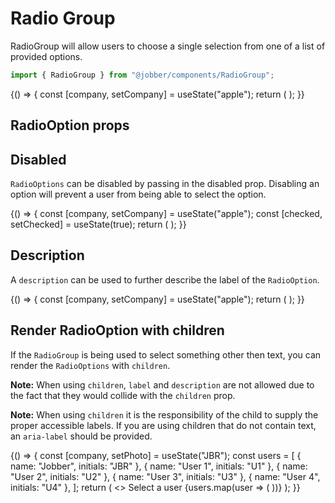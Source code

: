 
<Meta title="Components/RadioGroup" component={RadioGroup} />

# Radio Group

RadioGroup will allow users to choose a single selection from one of a list of
provided options.

```ts
import { RadioGroup } from "@jobber/components/RadioGroup";
```

<Canvas>
  <Story name="RadioGroup">
    {() => {
      const [company, setCompany] = useState("apple");
      return (
        <RadioGroup onChange={setCompany} value={company} ariaLabel="Companies">
          <RadioOption value="apple" label="Apple" />
          <RadioOption value="google" label="Google" />
          <RadioOption value="microsoft" label="Microsoft" />
        </RadioGroup>
      );
    }}
  </Story>
</Canvas>

<ArgsTable of={RadioGroup} story="RadioGroup" />

## RadioOption props

<Props of={RadioOption} />

## Disabled

`RadioOptions` can be disabled by passing in the disabled prop. Disabling an
option will prevent a user from being able to select the option.

<Canvas>
  <Story name="Disabled">
    {() => {
      const [company, setCompany] = useState("apple");
      const [checked, setChecked] = useState(true);
      return (
        <Content spacing="large">
          <RadioGroup
            onChange={setCompany}
            value={company}
            ariaLabel="Companies"
          >
            <RadioOption value="apple" label="Apple" />
            <RadioOption value="google" label="Google" />
            <RadioOption value="amazon" label="Amazon" disabled={true} />
            <RadioOption
              value="microsoft"
              label="Microsoft"
              disabled={!checked}
            />
          </RadioGroup>
          <Divider />
          <Checkbox
            checked={checked}
            label="Allow Microsoft"
            onChange={setChecked}
          />
        </Content>
      );
    }}
  </Story>
</Canvas>

## Description

A `description` can be used to further describe the label of the `RadioOption`.

<Canvas>
  <Story name="Description">
    {() => {
      const [company, setCompany] = useState("apple");
      return (
        <RadioGroup onChange={setCompany} value={company} ariaLabel="Companies">
          <RadioOption
            value="apple"
            label="Apple"
            description="A delicious fruit that fends off doctors"
          />
          <RadioOption
            value="amazon"
            label="Amazon"
            description="The worlds largest rainforest"
          />
          <RadioOption
            value="google"
            label="Google"
            description="A search engine"
          />
        </RadioGroup>
      );
    }}
  </Story>
</Canvas>

## Render RadioOption with children

If the `RadioGroup` is being used to select something other then text, you can
render the `RadioOptions` with `children`.

**Note:** When using `children`, `label` and `description` are not allowed due
to the fact that they would collide with the `children` prop.

**Note:** When using `children` it is the responsibility of the child to supply
the proper accessible labels. If you are using children that do not contain
text, an `aria-label` should be provided.

<Canvas>
  <Story name="RadioOption with children">
    {() => {
      const [company, setPhoto] = useState("JBR");
      const users = [
        { name: "Jobber", initials: "JBR" },
        { name: "User 1", initials: "U1" },
        { name: "User 2", initials: "U2" },
        { name: "User 3", initials: "U3" },
        { name: "User 4", initials: "U4" },
      ];
      return (
        <>
          <Content>
            <Text>Select a user</Text>
            <RadioGroup onChange={setPhoto} value={company} ariaLabel="Users">
              {users.map(user => (
                <RadioOption value={user.name}>
                  <Avatar initials={user.initials} name={user.name} />
                </RadioOption>
              ))}
            </RadioGroup>
          </Content>
        </>
      );
    }}
  </Story>
</Canvas>
